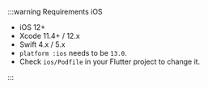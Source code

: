 :::warning Requirements iOS

- iOS 12+
- Xcode 11.4+ / 12.x
- Swift 4.x / 5.x
- `platform :ios` needs to be `13.0`.
- Check `ios/Podfile` in your Flutter project to change it.

:::
